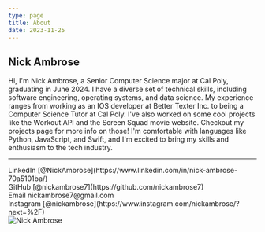 ```yaml
---
type: page
title: About
date: 2023-11-25
---
```


## Nick Ambrose

Hi, I'm Nick Ambrose, a Senior Computer Science major at Cal Poly, graduating in June 2024. 
I have a diverse set of technical skills, including software engineering, operating systems, and data science. 
My experience ranges from working as an IOS developer at Better Texter Inc. to being a Computer Science Tutor at Cal Poly. 
I've also worked on some cool projects like the Workout API and the Screen Squad movie website. 
Checkout my projects page for more info on those! 
I'm comfortable with languages like Python, JavaScript, and Swift, and I'm excited to bring my skills and enthusiasm to the tech industry.

---

<div style={{ display: 'flex', alignItems: 'center', justifyContent: 'space-between' }}>
  <div>
    LinkedIn [@NickAmbrose](https://www.linkedin.com/in/nick-ambrose-70a5101ba/)
    <br />
    GitHub [@nickambrose7](https://github.com/nickambrose7)
    <br />
    Email nickambrose7@gmail.com
    <br />
    Instagram [@nickambrose](https://www.instagram.com/nickambrose/?next=%2F)
  </div>
  <Image
    src="/images/headShot.jpg"
    alt="Nick Ambrose"
    width={300}
    height={500}
    priority
    className="next-image"
  />
</div>


